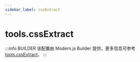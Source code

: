 ```yaml
---
sidebar_label: cssExtract
---
```


# tools.cssExtract

:::info BUILDER
该配置由 Modern.js Builder 提供，更多信息可参考 [tools.cssExtract](https://modernjs.dev/builder/api/config-tools.html#tools-cssextract)。
:::


<Main />
